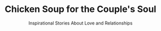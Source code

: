 ---
title: "Chicken Soup for the Couple's Soul"
subtitle: "Inspirational Stories About Love and Relationships"
creator: "Jack Canfield, Mark Victor Hansen, Mark & Chrissy Donnelly & Barbara De Augelis, Ph.D."
categories: ["books"]
featuredImage: "../src/assets/images/item/books/DSC02882-2.png"
views: ["../src/assets/images/item/books/DSC02882-2.png"]
audio:
    - "/audio/box3/shawn-chicken-soup1.mp3"
nextItem: ["afifthportionofchickensoupforthesoul"]
---
